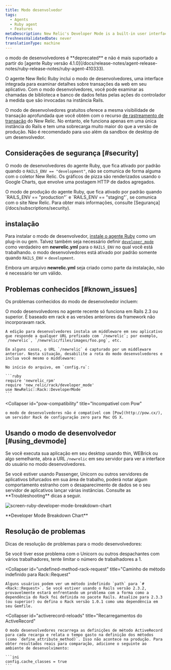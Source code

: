 ```yaml
---
title: Modo desenvolvedor
tags:
  - Agents
  - Ruby agent
  - Features
metaDescription: New Relic's Developer Mode is a built-in user interface to examine details about web transactions in your application.
freshnessValidatedDate: never
translationType: machine
---
```



<Callout variant="caution">
  o modo de desenvolvedores é <DoNotTranslate>**deprecated**</DoNotTranslate> e não é mais suportado a partir do [agente Ruby versão 4.1.0](/docs/release-notes/agent-release-notes/ruby-release-notes/ruby-agent-410333).
</Callout>

O agente New Relic Ruby inclui o modo de desenvolvedores, uma interface integrada para examinar detalhes sobre transações da web em seu aplicativo. Com o modo desenvolvedores, você pode examinar as chamadas de biblioteca e banco de dados feitas pelas ações do controlador à medida que são invocadas na instância Rails.

O modo de desenvolvedores gratuitos oferece a mesma visibilidade de transação aprofundada que você obtém com o recurso [de rastreamento de transação](/docs/apm/transactions/transaction-traces/introduction-transaction-traces) do New Relic. No entanto, ele funciona apenas em uma única instância do Rails e tem uma sobrecarga muito maior do que a versão de produção. Não é recomendado para uso além da sandbox de desktop de um desenvolvedor.

## Considerações de segurança [#security]

O modo de desenvolvedores do agente Ruby, que fica ativado por padrão quando o `RAILS_ENV == "development"`, não se comunica de forma alguma com o coletor New Relic. Os gráficos de pizza são renderizados usando o Google Charts, que envolve uma postagem HTTP de dados agregados.

<Callout variant="tip">
  O modo de produção do agente Ruby, que fica ativado por padrão quando `RAILS_ENV == "production"` e `RAILS_ENV == "staging"`, se comunica com o site New Relic. Para obter mais informações, consulte [Segurança](/docs/subscriptions/security).
</Callout>

## instalação

Para instalar o modo de desenvolvedor, [instale o agente Ruby](/docs/ruby/ruby-agent-installation) como um plug-in ou gem. Talvez também seja necessário definir [`developer_mode`](/docs/agents/ruby-agent/installation-configuration/ruby-agent-configuration#developer_mode) como verdadeiro em <DoNotTranslate>**newrelic.yml**</DoNotTranslate> para o `RAILS_ENV` no qual você está trabalhando. o modo desenvolvedores está ativado por padrão somente quando `RAILS_ENV` = `development`.

Embora um arquivo <DoNotTranslate>**newrelic.yml**</DoNotTranslate> seja criado como parte da instalação, não é necessário ter um <InlinePopover type="licenseKey"/>válido.

## Problemas conhecidos [#known_issues]

Os problemas conhecidos do modo de desenvolvedor incluem:

<CollapserGroup>
  <Collapser
    id="rails-23"
    title="Requer Rails 2.3 ou superior"
  >
    O modo desenvolvedores no agente recente só funciona em Rails 2.3 ou superior. É baseado em rack e as versões anteriores da framework não incorporavam rack.

    A edição para desenvolvedores instala um middleware em seu aplicativo que responde a qualquer URL prefixado com `/newrelic`; por exemplo, `/newrelic`, `/newrelic/files/images/foo.png`, etc.

    Em alguns casos, o URL `/newrelic` é capturado por um middleware anterior. Nesta situação, desabilite a rota do modo desenvolvedores e inclua você mesmo o middleware:

    No início do arquivo, em `config.ru`:

    ```ruby
    require 'newrelic_rpm'
    require 'new_relic/rack/developer_mode'
    use NewRelic::Rack::DeveloperMode
    ```
  </Collapser>

  <Collapser
    id="pow-compatibility"
    title="Incompatível com Pow"
  >
    o modo de desenvolvedores não é compatível com [Pow](http://pow.cx/), um servidor Rack de configuração zero para Mac OS X.
  </Collapser>
</CollapserGroup>

## Usando o modo de desenvolvedor [#using_devmode]

Se você executa sua aplicação em seu desktop usando thin, WEBrick ou algo semelhante, abra a URL `/newrelic` em seu servidor para ver a interface do usuário no modo desenvolvedores.

<Callout variant="caution">
  Se você estiver usando Passenger, Unicorn ou outros servidores de aplicativos bifurcados em sua área de trabalho, poderá notar algum comportamento estranho com o desaparecimento de dados se o seu servidor de aplicativos lançar várias instâncias. Consulte as <DoNotTranslate>**Troubleshooting**</DoNotTranslate> dicas a seguir.
</Callout>

<img
  title="screen-ruby-developer-mode-breakdown-chart"
  alt="screen-ruby-developer-mode-breakdown-chart"
  src={apmScreenBreakdownChart}
/>

<DoNotTranslate>
  **Developer Mode Breakdown Chart**
</DoNotTranslate>

## Resolução de problemas

Dicas de resolução de problemas para o modo desenvolvedores:

<CollapserGroup>
  <Collapser
    id="disappearing-request"
    title="Solicitações desaparecendo"
  >
    Se você tiver esse problema com o Unicorn ou outros despachantes com vários trabalhadores, tente limitar o número de trabalhadores a 1.
  </Collapser>

  <Collapser
    id="undefined-method-rack-request"
    title="Caminho de método indefinido para Rack::Request"
  >
    Alguns usuários podem ver um método indefinido `path` para `#<Rack::Request>`. Se você estiver usando o Rails versão 2.3.2, provavelmente estará enfrentando um problema com a forma como a dependência do Rack foi definida no pacote Rails. Atualize para 2.3.3 (ou superior) ou defina o Rack versão 1.0.1 como uma dependência em seu Gemfile.
  </Collapser>

  <Collapser
    id="activerecord-reloads"
    title="Recarregamentos do ActiveRecord"
  >
    O modo desenvolvedores recarrega as definições de método ActiveRecord para cada recarga e relata o tempo gasto na definição dos métodos (como `define_attribute_method)`. Isso não acontece na produção. Para obter resultados reais para comparação, adicione o seguinte ao ambiente de desenvolvimento:

    ```ini
    config.cache_classes = true
    ```
  </Collapser>
</CollapserGroup>